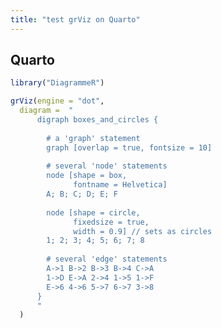 ```yaml
---
title: "test grViz on Quarto"
---
```


## Quarto


```r
library("DiagrammeR")

grViz(engine = "dot", 
  diagram =  "
      digraph boxes_and_circles {
      
        # a 'graph' statement 
        graph [overlap = true, fontsize = 10]
      
        # several 'node' statements
        node [shape = box,
              fontname = Helvetica]
        A; B; C; D; E; F
      
        node [shape = circle,
              fixedsize = true,
              width = 0.9] // sets as circles
        1; 2; 3; 4; 5; 6; 7; 8
      
        # several 'edge' statements
        A->1 B->2 B->3 B->4 C->A
        1->D E->A 2->4 1->5 1->F
        E->6 4->6 5->7 6->7 3->8
      }
      "
  )

```

